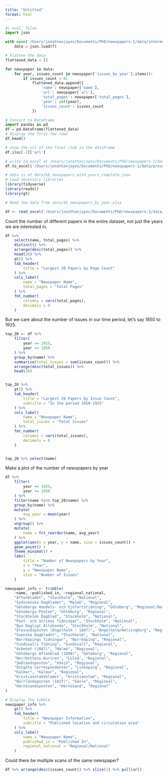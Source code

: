 ```yaml
---
title: "Untitled"
format: html
---
```



```python
#| eval: false
import json

with open('/Users/jonathanjayes/Documents/PhD/newspapers-1/data/intermediate/kb_newspapers_with_years_complete.json') as f:
    data = json.load(f)

# Flatten the data
flattened_data = []

for newspaper in data:
    for year, issues_count in newspaper['issues_by_year'].items():
        if issues_count > 0:
            flattened_data.append({
                'name': newspaper['name'],
                'url': newspaper['url'],
                'total_pages': newspaper['total_pages'],
                'year': int(year),
                'issues_count': issues_count
            })

# Convert to DataFrame
import pandas as pd
df = pd.DataFrame(flattened_data)
# Display the first few rows
df.head()

# show the url of the final item in the dataframe
df.iloc[-1]['url']

# write to excel at /Users/jonathanjayes/Documents/PhD/newspapers-1/data/kb_newspapers_by_year.xlsx
df.to_excel('/Users/jonathanjayes/Documents/PhD/newspapers-1/data/processed/kb_newspapers_by_year.xlsx', index=False)
```


```r
# data is at data/kb_newspapers_with_years_complete.json
# Load necessary libraries
library(tidyverse)
library(readxl)
library(gt)

# Read the data from data/kb_newspapers_by_year.xlsx

df <- read_excel('/Users/jonathanjayes/Documents/PhD/newspapers-1/data/processed/kb_newspapers_by_year.xlsx')

```


Count the number of different papers in the entire dataset, not just the years we are interested in.

```r
df %>%
    select(name, total_pages) %>%
    distinct() %>%
    arrange(desc(total_pages)) %>%
    head(20) %>%
    gt() %>% 
    tab_header(
        title = "Largest 20 Papers by Page Count"
    ) %>%
    cols_label(
        name = "Newspaper Name",
        total_pages = "Total Pages"
    ) %>%
    fmt_number(
        columns = vars(total_pages),
        decimals = 0
    ) 
```

But we care about the number of issues in our time period, let's say 1850 to 1925.

```r
top_20 <- df %>%
    filter(
        year <= 1925,
        year >= 1850
    ) %>%
    group_by(name) %>%
    summarise(total_issues = sum(issues_count)) %>%
    arrange(desc(total_issues)) %>%
    head(20)


top_20 %>% 
    gt() %>%
    tab_header(
        title = "Largest 20 Papers by Issue Count",
        subtitle = "In the period 1850-1925"
    ) %>%
    cols_label(
        name = "Newspaper Name",
        total_issues = "Total Issues"
    ) %>%
    fmt_number(
        columns = vars(total_issues),
        decimals = 0
    )


top_20 %>% select(name)
```

Make a plot of the number of newspapers by year

```r
df %>%
    filter(
        year <= 1925,
        year >= 1850
    ) %>%
    filter(name %in% top_20$name) %>%
    group_by(name) %>%
    mutate(
        avg_year = mean(year)
    ) %>%
    ungroup() %>%
    mutate(
        name = fct_reorder(name, avg_year)
    ) %>%
    ggplot(aes(x = year, y = name, size = issues_count)) +
    geom_point() +
    theme_minimal() +
    labs(
        title = "Number of Newspapers by Year",
        x = "Year",
        y = "Newspaper Name",
        size = "Number of Issues"
    )
```

```r
newspaper_info <- tribble(
    ~name, ~published_in, ~regional_national,
    "Aftonbladet", "Stockholm", "National",
    "Sydsvenska Dagbladet", "Malmö", "Regional",
    "Göteborgs Handels- och Sjöfartstidning", "Göteborg", "Regional/National*",
    "Göteborgs-Posten", "Göteborg", "Regional",
    "Stockholms Dagblad", "Stockholm", "National",
    "Post- och Inrikes Tidningar", "Stockholm", "National",
    "Nya Dagligt Allehanda", "Stockholm", "National",
    "Öresundsposten (Ängelholm : 1847)", "Ängelholm/Helsingborg", "Regional",
    "Svenska Dagbladet", "Stockholm", "National",
    "Norrköpings Tidningar", "Norrköping", "Regional",
    "Sundsvalls Tidning", "Sundsvall", "Regional",
    "Arbetet (1887)", "Malmö", "Regional",
    "Göteborgs Aftonblad (1888)", "Göteborg", "Regional",
    "Norrbottens-Kuriren", "Luleå", "Regional",
    "Smålandsposten", "Växjö", "Regional",
    "Östgöta Correspondenten", "Linköping", "Regional",
    "Kalmar", "Kalmar", "Regional",
    "Kristianstadsbladet", "Kristianstad", "Regional",
    "Norrlandsposten (1837)", "Gävle", "Regional",
    "Härnösandsposten", "Härnösand", "Regional"
)

# Display the tibble
newspaper_info %>%
    gt() %>%
    tab_header(
        title = "Newspaper Information",
        subtitle = "Published location and circulation area"
    ) %>%
    cols_label(
        name = "Newspaper Name",
        published_in = "Published In",
        regional_national = "Regional/National"
    ) 
```

Could there be multiple scans of the same newspaper?

```r

df %>% arrange(desc(issues_count)) %>% slice(1) %>% pull(url)
```